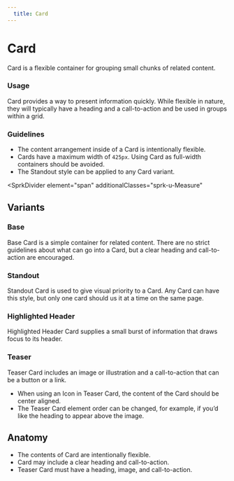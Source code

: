 ```yaml
---
  title: Card
---
```


# Card

Card is a flexible container
for grouping small chunks of related content.

<ComponentPreview
  componentName="card--default-story"
  hasReact
  hasAngular
  hasHTML
/>

### Usage

Card provides a way to present
information quickly. While
flexible in nature, they will
typically have a heading and
a call-to-action and be used in
groups within a grid.

### Guidelines

- The content arrangement inside of a Card is intentionally flexible.
- Cards have a maximum width of `425px`.
Using Card as full-width containers should be avoided.
- The Standout style can be applied to any Card variant.

<SprkDivider
 element="span"
 additionalClasses="sprk-u-Measure"
></SprkDivider>

## Variants

### Base

Base Card is a simple container for
related content. There are no strict
guidelines about what can go into a
Card, but a clear heading and
call-to-action are encouraged.

<ComponentPreview
  componentName="card--default-story"
  hasReact
  hasAngular
  hasHTML
/>

### Standout

Standout Card is used to give
visual priority to a Card.
Any Card can have this style,
but only one card should us it at a
time on the same page.

<ComponentPreview
  componentName="card--standout"
  hasReact
  hasAngular
  hasHTML
/>

### Highlighted Header

Highlighted Header Card supplies a
small burst of information that
draws focus to its header.

<ComponentPreview
  componentName="card--highlighted-header"
  hasReact
  hasAngular
  hasHTML
/>

### Teaser

Teaser Card includes an
image or illustration and a
call-to-action that can be
a button or a link.

- When using an Icon in Teaser Card, the
content of the Card should be center aligned.
- The Teaser Card element order can
be changed, for example, if you’d
like the heading to appear above the image.

<ComponentPreview
  componentName="card--teaser"
  hasReact
  hasAngular
  hasHTML
/>

## Anatomy

- The contents of Card are intentionally flexible.
- Card may include a clear heading and call-to-action.
- Teaser Card must have a heading, image, and call-to-action.